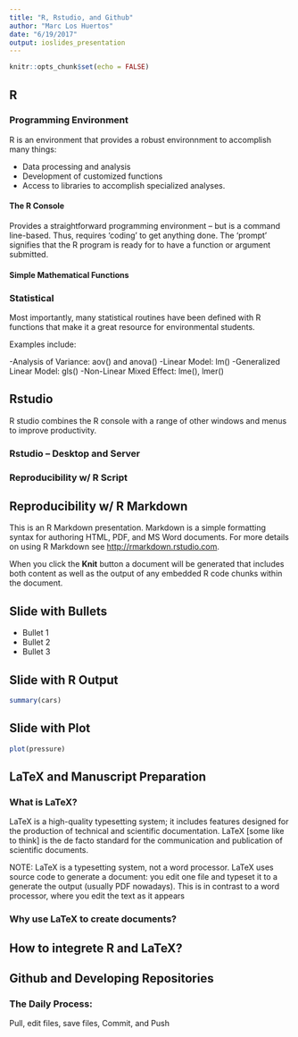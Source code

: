 ```yaml
---
title: "R, Rstudio, and Github"
author: "Marc Los Huertos"
date: "6/19/2017"
output: ioslides_presentation
---
```


```r
knitr::opts_chunk$set(echo = FALSE)
```

## R

### Programming Environment

R is an environment that provides a robust environnment to accomplish many things:

- Data processing and analysis
- Development of customized functions
- Access to libraries to accomplish specialized analyses.



#### The R Console

Provides a straightforward programming environment -- but is a command line-based. Thus, requires 'coding' to get anything done. The 'prompt' signifies that the R program is ready for to have a function or argument submitted. 

#### Simple Mathematical Functions



### Statistical 

Most importantly, many statistical routines have been defined with R functions that make it a great resource for environmental students.

Examples include: 

-Analysis of Variance: aov() and anova()
-Linear Model: lm()
-Generalized Linear Model: gls()
-Non-Linear Mixed Effect: lme(), lmer()



## Rstudio

R studio combines the R console with a range of other windows and menus to improve productivity. 

### Rstudio -- Desktop and Server

### Reproducibility w/ R Script


## Reproducibility w/ R Markdown

This is an R Markdown presentation. Markdown is a simple formatting syntax for authoring HTML, PDF, and MS Word documents. For more details on using R Markdown see <http://rmarkdown.rstudio.com>.

When you click the **Knit** button a document will be generated that includes both content as well as the output of any embedded R code chunks within the document.

## Slide with Bullets

- Bullet 1
- Bullet 2
- Bullet 3

## Slide with R Output

```r
summary(cars)
```

## Slide with Plot

```r
plot(pressure)
```


## LaTeX and Manuscript Preparation

### What is LaTeX?

LaTeX is a high-quality typesetting system; it includes features designed for the production of technical and scientific documentation. LaTeX [some like to think] is  the de facto standard for the communication and publication of scientific documents. 

NOTE: LaTeX is a typesetting system, not a word processor. LaTeX uses source code to generate a document: you edit one file and typeset it to a generate the output (usually PDF nowadays). This is in contrast to a word processor, where you edit the text as it appears

### Why use LaTeX to create documents?

## How to integrete R and LaTeX?



## Github and Developing Repositories

### The Daily Process:

Pull, edit files, save files, Commit, and Push


